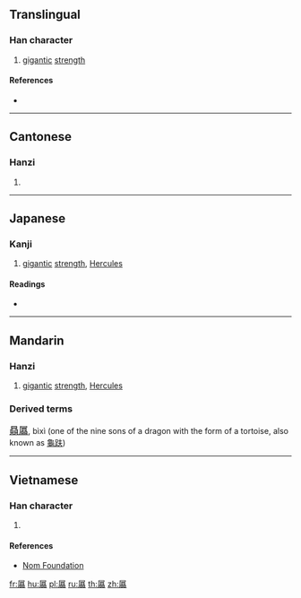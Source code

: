 {{character info/new}}
{{also|屓}}
==Translingual==

===Han character===
{{Han char|rn=44|rad=尸|as=21|sn=24|four=77286|canj=SBCC|ids=⿸尸贔}}

# [[gigantic]] [[strength]]

====References====
* {{Han ref|kx=0304.090|dkj=07823|dj=0603.020|hdz=20983.020|uh=5C6D|ud=23661|bh=F8A8|bd=63656}}

----

==Cantonese==

===Hanzi===
{{yue-hanzi|jyut=[[ai3]], [[hei3]]|y=ai3, hei3}}

# {{defn|lang=yue|sort=尸21}}

----

==Japanese==

===Kanji===
{{ja-kanji|grade=|rs=尸21}}

# [[gigantic]] [[strength]], [[Hercules]]

====Readings====
* {{ja-readings|on=[[き]] (ki)|kun=[[さかん]] (sakan), [[きびしい]] (kibishii)}}

----

==Mandarin==

===Hanzi===
{{cmn-hanzi|pin=[[xì]] ([[xi4]]), [[cǎo]] ([[cao3]])|wg=hsi<sup>4</sup>, ts'ao<sup>3</sup>}}

# [[gigantic]] [[strength]], [[Hercules]]

===Derived terms===
<big>[[贔屭]]</big>, bìxì (one of the nine sons of a dragon with the form of a tortoise, also known as [[龜趺]])

----

==Vietnamese==

===Han character===
{{vi-readings|rs=尸21|hanviet=hí}}

# {{defn|lang=vi|sort=尸21}}

====References====
* [http://nomfoundation.org/common/nom_details.php?codepoint=5c6d Nom Foundation]

[[fr:屭]]
[[hu:屭]]
[[pl:屭]]
[[ru:屭]]
[[th:屭]]
[[zh:屭]]